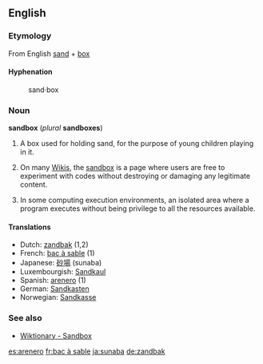 <!-- This is not the sandbox for experiments! For the Wiktionary sandbox, please type in "Wiktionary:Sandbox". !--> 

==English==
===Etymology===
From English [[sand]] + [[box]]

====Hyphenation====
:sand&middot;box

===Noun===
'''sandbox''' (''plural'' '''sandboxes''')

#A box used for holding sand, for the purpose of young children playing in it. 
# {{wjargon}} On many [[Wiki]]s, the [[Wiktionary:Sandbox|sandbox]] is a page where users are free to experiment with codes without destroying or damaging any legitimate content.
#In some computing execution environments, an isolated area where a program executes without being privilege to all the resources available.

==== Translations ====
*Dutch: [[zandbak]] {{m}} (1,2)
*French: [[bac à sable]] {{m}} (1)
*Japanese: [[砂場]] (sunaba)
*Luxembourgish: [[Sandkaul]]
*Spanish: [[arenero]] (1)
*German: [[Sandkasten]] {{m}}
*Norwegian: [[Sandkasse]] {{m}}

===See also===
*[[Wiktionary:Sandbox|Wiktionary - Sandbox]]


[[es:arenero]]
[[fr:bac à sable]]
[[ja:sunaba]]
[[de:zandbak]]